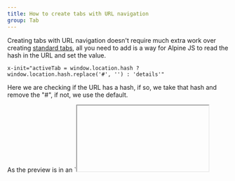 ```yaml
---
title: How to create tabs with URL navigation
group: Tab
---
```


Creating tabs with URL navigation doesn't require much extra work over creating [standard tabs](/examples/tabs), all you need to add is a way for Alpine JS to read the hash in the URL and set the value.

```
x-init="activeTab = window.location.hash ? window.location.hash.replace('#', '') : 'details'"
```

Here we are checking if the URL has a hash, if so, we take that hash and remove the "#", if not, we use the default.

<Callout>
As the preview is in an `<iframe>` you won't see the URL changing. However, if you head over to the [component code](/components/tabs-with-url.html) for the preview you will see it working.
</Callout>
